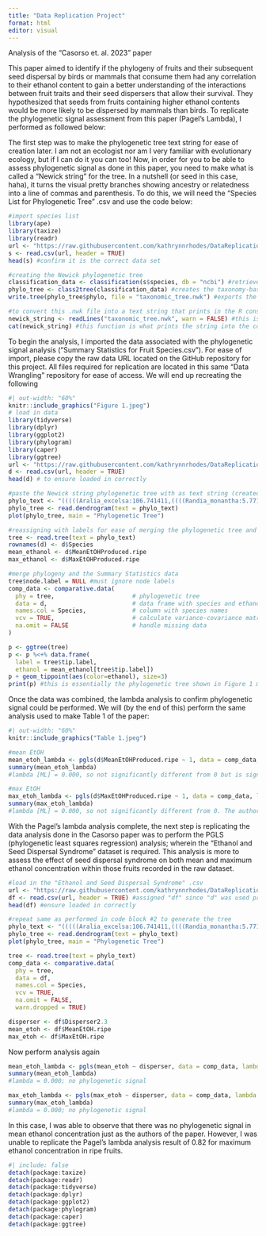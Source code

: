 ```yaml
---
title: "Data Replication Project"
format: html
editor: visual
---
```


Analysis of the "Casorso et. al. 2023" paper

This paper aimed to identify if the phylogeny of fruits and their subsequent seed dispersal by birds or mammals that consume them had any correlation to their ethanol content to gain a better understanding of the interactions between fruit traits and their seed dispersers that allow their survival. They hypothesized that seeds from fruits containing higher ethanol contents would be more likely to be dispersed by mammals than birds. To replicate the phylogenetic signal assessment from this paper (Pagel's Lambda), I performed as followed below:

The first step was to make the phylogenetic tree text string for ease of creation later. I am not an ecologist nor am I very familiar with evolutionary ecology, but if I can do it you can too! Now, in order for you to be able to assess phylogenetic signal as done in this paper, you need to make what is called a "Newick string" for the tree. In a nutshell (or seed in this case, haha), it turns the visual pretty branches showing ancestry or relatedness into a line of commas and parenthesis. To do this, we will need the "Species List for Phylogenetic Tree" .csv and use the code below:
```r
#import species list
library(ape)
library(taxize)
library(readr)
url <- "https://raw.githubusercontent.com/kathrynnrhodes/DataReplicationProject/refs/heads/main/Casorso_et_al._2023_-_Species_List_for_Phylogenetic_Tree.csv"
s <- read.csv(url, header = TRUE)
head(s) #confirm it is the correct data set

#creating the Newick phylogenetic tree
classification_data <- classification(s$species, db = "ncbi") #retrieve the taxonomic hierarchy from online databases
phylo_tree <- class2tree(classification_data) #creates the taxonomy-based tree structure
write.tree(phylo_tree$phylo, file = "taxonomic_tree.nwk") #exports the tree in Newick format. this will show up in your files as "taxonomic_tree.nwk"

#to convert this .nwk file into a text string that prints in the R console:
newick_string <- readLines("taxonomic_tree.nwk", warn = FALSE) #this is what pulls the Newick file in as a text string.
cat(newick_string) #this function is what prints the string into the console for easy copy and pasting later when coding the analysis.
```


To begin the analysis, I imported the data associated with the phylogenetic signal analysis ("Summary Statistics for Fruit Species.csv"). For ease of import, please copy the raw data URL located on the GitHub repository for this project. All files required for replication are located in this same "Data Wrangling" repository for ease of access. We will end up recreating the following 


```r
#| out-width: "60%"
knitr::include_graphics("Figure 1.jpeg")
# load in data
library(tidyverse)
library(dplyr)
library(ggplot2)
library(phylogram)
library(caper)
library(ggtree)
url <- "https://raw.githubusercontent.com/kathrynnrhodes/DataReplicationProject/refs/heads/main/Casorso_et_al._2023_-_Summary_Statistics_for_Fruit_Species.csv"
d <- read.csv(url, header = TRUE)
head(d) # to ensure loaded in correctly

#paste the Newick string phylogenetic tree with as text string (created in code block #1)
phylo_text <- "(((((Aralia_excelsa:106.741411,((((Randia_monantha:5.771658,Genipa_americana:5.771659):1.094287,Alibertia_edulis:6.865946):21.159177,Guettarda_macrosperma:28.025122):39.70274,Tabernaemontana_odontadeniiflora:67.727863):39.013548):5.599318,(Bonellia_nervosa:86.954598,Diospyros_salicifolia:86.954597):25.386131):10.240299,(Davilla_kunthii:41.153098,Curatella_americana:41.153098):81.42793):1.153209,(((Vachellia_collinsii:112.701196,((((Ficus_ovalis:11.922425,Ficus_morazaniana:11.922425,Ficus_hondurensis:11.922425,Ficus_cotinifolia:11.922425,Ficus_obtusifolia:11.922426):29.83367,Maclura_tinctoria:41.756095):43.73732,Karwinskia_calderonii:85.493415):25.654592,Quercus_oleoides:111.148008):1.553188):3.084369,(((Byrsonima_crassifolia:94.865279,(Casearia_arguta:12.757844,Zuelania_guidonia:12.757845):82.107434):4.265254,Hirtella_racemosa:99.130532):12.295894,Sloanea_terniflora:111.426427):4.359138):2.793039,(((Carica_papaya:92.953137,(Malvaviscus_arboreus:38.361134,(Guazuma_ulmifolia:32.280668,Apeiba_tibourbou:32.280668):6.080466):54.592003):11.304922,((Trichilia_americana:66.889797,Simarouba_glauca:66.889797):13.028543,(Bursera_simaruba:51.559174,(Spondias_mombin:12.325391,Spondias_purpurea:12.325391):39.233783):28.359167):24.339718):12.735137,Psidium_guajava:116.993196):1.585408):5.155633)Pentapetalae:12.023828,((Bromelia_plumieri:15.541917,Bromelia_pinguin:15.541918):92.693235,Acrocomia_aculeata:108.235153):27.522912);"
phylo_tree <- read.dendrogram(text = phylo_text)
plot(phylo_tree, main = "Phylogenetic Tree")

#reassigning with labels for ease of merging the phylogenetic tree and the ethanol data
tree <- read.tree(text = phylo_text)
rownames(d) <- d$Species
mean_ethanol <- d$MeanEtOHProduced.ripe
max_ethanol <- d$MaxEtOHProduced.ripe

#merge phylogeny and the Summary Statistics data
tree$node.label = NULL #must ignore node labels
comp_data <- comparative.data(
  phy = tree,                      # phylogenetic tree
  data = d,                        # data frame with species and ethanol values
  names.col = Species,             # column with species names
  vcv = TRUE,                      # calculate variance-covariance matrix
  na.omit = FALSE                  # handle missing data
)

p <- ggtree(tree)
p <- p %<+% data.frame(
  label = tree$tip.label,
  ethanol = mean_ethanol[tree$tip.label])
p + geom_tippoint(aes(color=ethanol), size=3)
print(p) #this is essentially the phylogenetic tree shown in Figure 1 minus the cute pictures of the fruits and the colors denoting respective ethanol level. 
```


Once the data was combined, the lambda analysis to confirm phylogenetic signal could be performed. We will (by the end of this) perform the same analysis used to make Table 1 of the paper:
```r
#| out-width: "60%"
knitr::include_graphics("Table 1.jpeg")
```


```r
#mean EtOH
mean_etoh_lambda <- pgls(d$MeanEtOHProduced.ripe ~ 1, data = comp_data, lambda='ML')
summary(mean_etoh_lambda)
#lambda [ML] = 0.000, so not significantly different from 0 but is significantly different from 1. When 0 is equivalent to p > 0.05 and 1 is equivalent to p < 0.05, that means this is insignificant

#max EtOH
max_etoh_lambda <- pgls(d$MaxEtOHProduced.ripe ~ 1, data = comp_data, lambda='ML')
summary(max_etoh_lambda)
#lambda [ML] = 0.000, so not significantly different from 0. The authors said their lambda was closer to 1 indicating significant phylogenetic signal but I could not replicate this. 
```


With the Pagel's lambda analysis complete, the next step is replicating the data analysis done in the Casorso paper was to perform the PGLS (phylogenetic least squares regression) analysis; wherein the "Ethanol and Seed Dispersal Syndrome" dataset is required. This analysis is more to assess the effect of seed dispersal syndrome on both mean and maximum ethanol concentration within those fruits recorded in the raw dataset. 
```r
#load in the "Ethanol and Seed Dispersal Syndrome" .csv
url <- "https://raw.githubusercontent.com/kathrynnrhodes/DataReplicationProject/refs/heads/main/Casorso_et_al._2023_-_Ethanol_and_Dispersal_Syndrome_1_%20(1).csv"
df <- read.csv(url, header = TRUE) #assigned "df" since "d" was used previously for ease of referencing that is a new .csv entirely
head(df) #ensure loaded in correctly

#repeat same as performed in code block #2 to generate the tree
phylo_text <- "(((((Aralia_excelsa:106.741411,((((Randia_monantha:5.771658,Genipa_americana:5.771659):1.094287,Alibertia_edulis:6.865946):21.159177,Guettarda_macrosperma:28.025122):39.70274,Tabernaemontana_odontadeniiflora:67.727863):39.013548):5.599318,Bonellia_nervosa:112.340729):10.240299,(Davilla_kunthii:41.153098,Curatella_americana:41.153098):81.42793):1.153209,(((Vachellia_collinsii:112.701196,((((Ficus_morazaniana:11.922425,Ficus_obtusifolia:11.922426):29.83367,Maclura_tinctoria:41.756095):43.73732,Karwinskia_calderonii:85.493415):25.654592,Quercus_oleoides:111.148008):1.553188):3.084369,(((Casearia_arguta:12.757844,Zuelania_guidonia:12.757845):86.372688,Hirtella_racemosa:99.130532):12.295894,Sloanea_terniflora:111.426427):4.359138):2.793039,(((Carica_papaya:92.953137,(Malvaviscus_arboreus:38.361134,(Guazuma_ulmifolia:32.280668,Apeiba_tibourbou:32.280668):6.080466):54.592003):11.304922,((Trichilia_americana:66.889797,Simarouba_glauca:66.889797):13.028543,(Bursera_simaruba:51.559174,Spondias_mombin:51.559174):28.359167):24.339718):12.735137,Psidium_guajava:116.993196):1.585408):5.155633):12.023828,(Bromelia_pinguin:108.235153,Acrocomia_aculeata:108.235153):27.522912);"
phylo_tree <- read.dendrogram(text = phylo_text)
plot(phylo_tree, main = "Phylogenetic Tree")

tree <- read.tree(text = phylo_text)
comp_data <- comparative.data(
  phy = tree,
  data = df,
  names.col = Species,
  vcv = TRUE,                     
  na.omit = FALSE,
  warn.dropped = TRUE)

disperser <- df$Disperser2.3
mean_etoh <- df$MeanEtOH.ripe
max_etoh <- df$MaxEtOH.ripe
```

Now perform analysis again
```r
mean_etoh_lambda <- pgls(mean_etoh ~ disperser, data = comp_data, lambda = 'ML')
summary(mean_etoh_lambda)
#lambda = 0.000; no phylogenetic signal

max_etoh_lambda <- pgls(max_etoh ~ disperser, data = comp_data, lambda = 'ML')
summary(max_etoh_lambda)
#lambda = 0.000; no phylogenetic signal
```


In this case, I was able to observe that there was no phylogenetic signal in mean ethanol concentration just as the authors of the paper. However, I was unable to replicate the Pagel's lambda analysis result of 0.82 for maximum ethanol concentration in ripe fruits. 

```r
#| include: false
detach(package:taxize)
detach(package:readr)
detach(package:tidyverse)
detach(package:dplyr)
detach(package:ggplot2)
detach(package:phylogram)
detach(package:caper)
detach(package:ggtree)
```

